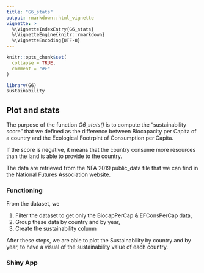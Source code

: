 ```yaml
---
title: "G6_stats"
output: rmarkdown::html_vignette
vignette: >
  %\VignetteIndexEntry{G6_stats}
  %\VignetteEngine{knitr::rmarkdown}
  %\VignetteEncoding{UTF-8}
---
```


```r
knitr::opts_chunk$set(
  collapse = TRUE,
  comment = "#>"
)
```

```r
library(G6)
sustainability
```

## Plot and stats

The purpose of the function *G6_stats()* is to compute the "sustainability score" that we defined as the difference between Biocapacity per Capita of a country and the Ecological Footrpint of Consumption per Capita.

If the score is negative, it means that the country consume more resources than the land is able to provide to the country. 

The data are retrieved from the NFA 2019 public_data file that we can find in the National Futures Association website. 

### Functioning 

From the dataset, we 

1. Filter the dataset to get only the BiocapPerCap & EFConsPerCap data, 
1. Group these data by country and by year, 
1. Create the sustainability column

After these steps, we are able to plot the Sustainability by country and by year, to have a visual of the sustainability value of each country. 

### Shiny App
